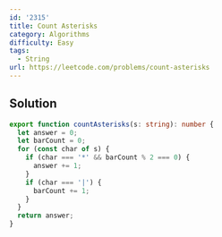 ```yaml
---
id: '2315'
title: Count Asterisks
category: Algorithms
difficulty: Easy
tags:
  - String
url: https://leetcode.com/problems/count-asterisks
---
```


## Solution

```typescript filename="solution.ts" copy
export function countAsterisks(s: string): number {
  let answer = 0;
  let barCount = 0;
  for (const char of s) {
    if (char === '*' && barCount % 2 === 0) {
      answer += 1;
    }
    if (char === '|') {
      barCount += 1;
    }
  }
  return answer;
}
```
